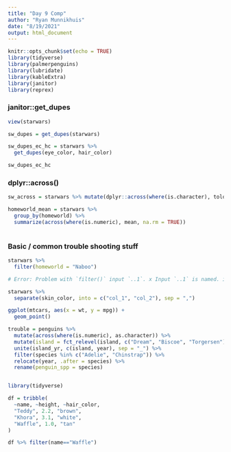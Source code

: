 ```yaml
---
title: "Day 9 Comp"
author: "Ryan Munnikhuis"
date: "8/19/2021"
output: html_document
---
```


```r
knitr::opts_chunk$set(echo = TRUE)
library(tidyverse)
library(palmerpenguins)
library(lubridate)
library(kableExtra)
library(janitor)
library(reprex)
```
### janitor::get_dupes
```r
view(starwars)

sw_dupes = get_dupes(starwars)

sw_dupes_ec_hc = starwars %>% 
  get_dupes(eye_color, hair_color)

sw_dupes_ec_hc

```

### dplyr::across()

```r
sw_across = starwars %>% mutate(dplyr::across(where(is.character), tolower))


```

```r
homeworld_mean = starwars %>% 
  group_by(homeworld) %>%
  summarize(across(where(is.numeric), mean, na.rm = TRUE))
  

```
### Basic / common trouble shooting stuff
```r

starwars %>% 
  filter(homeworld = "Naboo")

# Error: Problem with `filter()` input `..1`. x Input `..1` is named. i This usually means that you've used `=` instead of `==`. i Did you mean `homeworld == "Naboo"`? ***Should be == instead of =*** 

```
```r

starwars %>% 
  separate(skin_color, into = c("col_1", "col_2"), sep = ",")

```
```r
ggplot(mtcars, aes(x = wt, y = mpg)) + 
  geom_point()
```
```r

trouble = penguins %>% 
  mutate(across(where(is.numeric), as.character)) %>% 
  mutate(island = fct_relevel(island, c("Dream", "Biscoe", "Torgersen"))) %>% 
  unite(island_yr, c(island, year), sep = "_") %>% 
  filter(species %in% c("Adelie", "Chinstrap")) %>% 
  relocate(year, .after = species) %>% 
  rename(penguin_spp = species)



```

```r

library(tidyverse)

df = tribble(
  ~name, ~height, ~hair_color, 
  "Teddy", 2.2, "brown",
  "Khora", 3.1, "white", 
  "Waffle", 1.0, "tan"
)

df %>% filter(name=="Waffle")

```


